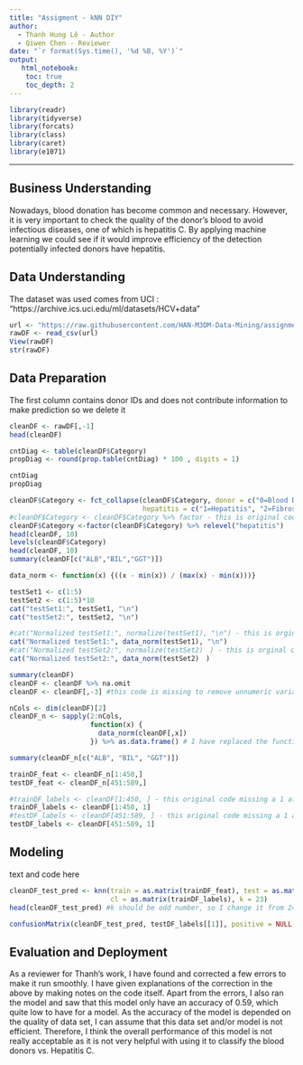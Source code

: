 ```yaml
---
title: "Assigment - kNN DIY"
author:
  - Thanh Hung Lê - Author
  - Qiwen Chen - Reviewer
date: "`r format(Sys.time(), '%d %B, %Y')`"
output:
   html_notebook:
    toc: true
    toc_depth: 2
---
```



```r
library(readr)
library(tidyverse)
library(forcats)
library(class)
library(caret)
library(e1071)
```

---

## Business Understanding
Nowadays, blood donation has become common and necessary. However, it is very important to check the quality of the donor's blood to avoid infectious diseases, one of which is hepatitis C. By applying machine learning we could see if it would improve efficiency of the detection potentially infected donors have hepatitis.

## Data Understanding
The dataset was used comes from UCI : "https://archive.ics.uci.edu/ml/datasets/HCV+data"
```r
url <- "https://raw.githubusercontent.com/HAN-M3DM-Data-Mining/assignments/master/datasets/KNN-hcvdat0.csv"
rawDF <- read_csv(url)
View(rawDF)
str(rawDF)
```


## Data Preparation
The first column contains donor IDs and does not contribute information to make prediction so we delete it
```r
cleanDF <- rawDF[,-1]
head(cleanDF)

cntDiag <- table(cleanDF$Category)
propDiag <- round(prop.table(cntDiag) * 100 , digits = 1)

cntDiag
propDiag

cleanDF$Category <- fct_collapse(cleanDF$Category, donor = c("0=Blood Donor", "0s=suspect Blood Donor"), 
                                 hepatitis = c("1=Hepatitis", "2=Fibrosis", "3=Cirrhosis")) #I eliminate the category "suspectdonor" and let "0s=suspect Blood Donor" to be "donor"
#cleanDF$Category <- cleanDF$Category %>% factor - this is original code, i change it to the following to make hepatitis as positive class.
cleanDF$Category <-factor(cleanDF$Category) %>% relevel("hepatitis") 
head(cleanDF, 10)
levels(cleanDF$Category)
head(cleanDF, 10)
summary(cleanDF[c("ALB","BIL","GGT")])

data_norm <- function(x) {((x - min(x)) / (max(x) - min(x)))}

testSet1 <- c(1:5)
testSet2 <- c(1:5)*10
cat("testSet1:", testSet1, "\n")
cat("testSet2:", testSet2, "\n")

#cat("Normalized testSet1:", normalize(testSet1), "\n") - this is orginal code that contain an error, normalize should be replace with the function name "data_norm" in this case
cat("Normalized testSet1:", data_norm(testSet1), "\n") 
#cat("Normalized testSet2:", normalize(testSet2)　) - this is orginal code that contain an error, normalize should be replace with the function name "data_norm" in this case
cat("Normalized testSet2:", data_norm(testSet2)　) 

summary(cleanDF)
cleanDF <- cleanDF %>% na.omit
cleanDF <- cleanDF[,-3] #this code is missing to remove unnumeric variables, so the function can run

nCols <- dim(cleanDF)[2]
cleanDF_n <- sapply(2:nCols,
                    function(x) {
                      data_norm(cleanDF[,x])
                    }) %>% as.data.frame() # I have replaced the function name "normalize" with "data_norm"

summary(cleanDF_n[c("ALB", "BIL", "GGT")])

trainDF_feat <- cleanDF_n[1:450,]
testDF_feat <- cleanDF_n[451:589,]

#trainDF_labels <- cleanDF[1:450, ] - this original code missing a 1 after the command to exclude the labels from the set
trainDF_labels <- cleanDF[1:450, 1]
#testDF_labels <- cleanDF[451:589, ] - this original code missing a 1 after the command to exclude the labels from the set
testDF_labels <- cleanDF[451:589, 1]
```


## Modeling
text and code here
```r
cleanDF_test_pred <- knn(train = as.matrix(trainDF_feat), test = as.matrix(testDF_feat), 
                         cl = as.matrix(trainDF_labels), k = 23)
head(cleanDF_test_pred) #k should be odd number, so I change it from 24 to 23

confusionMatrix(cleanDF_test_pred, testDF_labels[[1]], positive = NULL, dnn = c("Prediction", "True"))
```


## Evaluation and Deployment

As a reviewer for Thanh's work, I have found and corrected a few errors to make it run smoothly. I have given explanations of the correction in the above by making notes on the code itself.
Apart from the errors, I also ran the model and saw that this model only have an accuracy of 0.59, which quite low to have for a model. As the accuracy of the model is depended on the quality of data set, I can assume that this data set and/or model is not efficient. Therefore, I think the overall performance of this model is not really acceptable as it is not very helpful with using it to classify the blood donors vs. Hepatitis C.